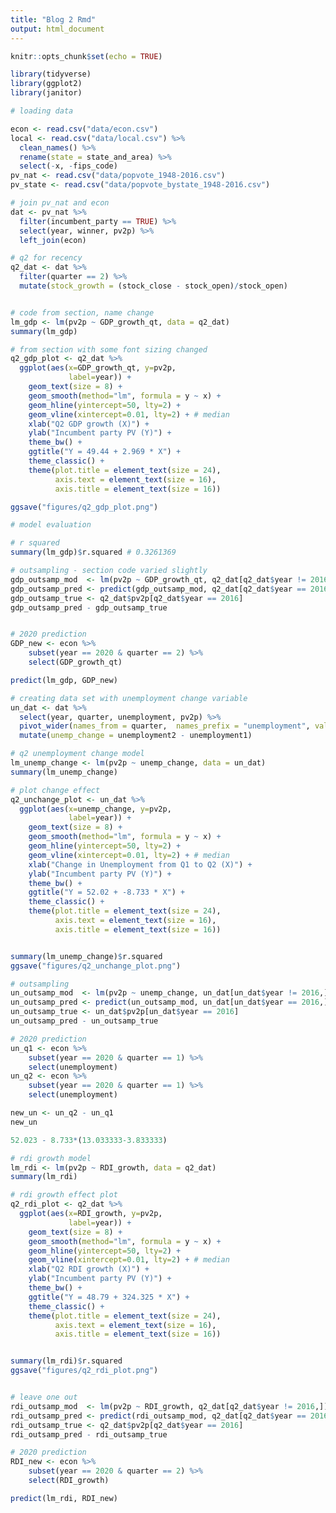 ```yaml
---
title: "Blog 2 Rmd"
output: html_document
---
```


```r
knitr::opts_chunk$set(echo = TRUE)

library(tidyverse)
library(ggplot2)
library(janitor)

# loading data

econ <- read.csv("data/econ.csv")
local <- read.csv("data/local.csv") %>%
  clean_names() %>%
  rename(state = state_and_area) %>%
  select(-x, -fips_code)
pv_nat <- read.csv("data/popvote_1948-2016.csv")
pv_state <- read.csv("data/popvote_bystate_1948-2016.csv")

# join pv_nat and econ
dat <- pv_nat %>% 
  filter(incumbent_party == TRUE) %>%
  select(year, winner, pv2p) %>%
  left_join(econ)

# q2 for recency
q2_dat <- dat %>%
  filter(quarter == 2) %>%
  mutate(stock_growth = (stock_close - stock_open)/stock_open)



```


```r

# code from section, name change
lm_gdp <- lm(pv2p ~ GDP_growth_qt, data = q2_dat)
summary(lm_gdp)

# from section with some font sizing changed
q2_gdp_plot <- q2_dat %>%
  ggplot(aes(x=GDP_growth_qt, y=pv2p,
             label=year)) + 
    geom_text(size = 8) +
    geom_smooth(method="lm", formula = y ~ x) +
    geom_hline(yintercept=50, lty=2) +
    geom_vline(xintercept=0.01, lty=2) + # median
    xlab("Q2 GDP growth (X)") +
    ylab("Incumbent party PV (Y)") +
    theme_bw() +
    ggtitle("Y = 49.44 + 2.969 * X") + 
    theme_classic() +
    theme(plot.title = element_text(size = 24),
          axis.text = element_text(size = 16),
          axis.title = element_text(size = 16))

ggsave("figures/q2_gdp_plot.png")

# model evaluation

# r squared
summary(lm_gdp)$r.squared # 0.3261369

# outsampling - section code varied slightly
gdp_outsamp_mod  <- lm(pv2p ~ GDP_growth_qt, q2_dat[q2_dat$year != 2016,])
gdp_outsamp_pred <- predict(gdp_outsamp_mod, q2_dat[q2_dat$year == 2016,])
gdp_outsamp_true <- q2_dat$pv2p[q2_dat$year == 2016] 
gdp_outsamp_pred - gdp_outsamp_true


# 2020 prediction
GDP_new <- econ %>%
    subset(year == 2020 & quarter == 2) %>%
    select(GDP_growth_qt)

predict(lm_gdp, GDP_new)

```

```r

# creating data set with unemployment change variable
un_dat <- dat %>%
  select(year, quarter, unemployment, pv2p) %>%
  pivot_wider(names_from = quarter,  names_prefix = "unemployment", values_from = unemployment) %>%
  mutate(unemp_change = unemployment2 - unemployment1)

# q2 unemployment change model
lm_unemp_change <- lm(pv2p ~ unemp_change, data = un_dat)
summary(lm_unemp_change)

# plot change effect
q2_unchange_plot <- un_dat %>%
  ggplot(aes(x=unemp_change, y=pv2p,
             label=year)) + 
    geom_text(size = 8) +
    geom_smooth(method="lm", formula = y ~ x) +
    geom_hline(yintercept=50, lty=2) +
    geom_vline(xintercept=0.01, lty=2) + # median
    xlab("Change in Unemployment from Q1 to Q2 (X)") +
    ylab("Incumbent party PV (Y)") +
    theme_bw() +
    ggtitle("Y = 52.02 + -8.733 * X") + 
    theme_classic() +
    theme(plot.title = element_text(size = 24),
          axis.text = element_text(size = 16),
          axis.title = element_text(size = 16))


summary(lm_unemp_change)$r.squared 
ggsave("figures/q2_unchange_plot.png")

# outsampling
un_outsamp_mod  <- lm(pv2p ~ unemp_change, un_dat[un_dat$year != 2016,])
un_outsamp_pred <- predict(un_outsamp_mod, un_dat[un_dat$year == 2016,])
un_outsamp_true <- un_dat$pv2p[un_dat$year == 2016] 
un_outsamp_pred - un_outsamp_true

# 2020 prediction
un_q1 <- econ %>%
    subset(year == 2020 & quarter == 1) %>%
    select(unemployment)
un_q2 <- econ %>%
    subset(year == 2020 & quarter == 1) %>%
    select(unemployment)

new_un <- un_q2 - un_q1
new_un

52.023 - 8.733*(13.033333-3.833333)

```

```r

# rdi growth model
lm_rdi <- lm(pv2p ~ RDI_growth, data = q2_dat)
summary(lm_rdi)

# rdi growth effect plot
q2_rdi_plot <- q2_dat %>%
  ggplot(aes(x=RDI_growth, y=pv2p,
             label=year)) + 
    geom_text(size = 8) +
    geom_smooth(method="lm", formula = y ~ x) +
    geom_hline(yintercept=50, lty=2) +
    geom_vline(xintercept=0.01, lty=2) + # median
    xlab("Q2 RDI growth (X)") +
    ylab("Incumbent party PV (Y)") +
    theme_bw() +
    ggtitle("Y = 48.79 + 324.325 * X") + 
    theme_classic() +
    theme(plot.title = element_text(size = 24),
          axis.text = element_text(size = 16),
          axis.title = element_text(size = 16))


summary(lm_rdi)$r.squared 
ggsave("figures/q2_rdi_plot.png")


# leave one out
rdi_outsamp_mod  <- lm(pv2p ~ RDI_growth, q2_dat[q2_dat$year != 2016,])
rdi_outsamp_pred <- predict(rdi_outsamp_mod, q2_dat[q2_dat$year == 2016,])
rdi_outsamp_true <- q2_dat$pv2p[q2_dat$year == 2016] 
rdi_outsamp_pred - rdi_outsamp_true

# 2020 prediction
RDI_new <- econ %>%
    subset(year == 2020 & quarter == 2) %>%
    select(RDI_growth)

predict(lm_rdi, RDI_new)

```

